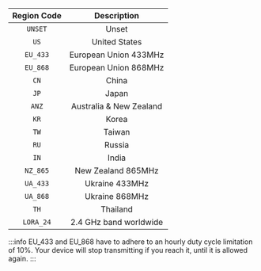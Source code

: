 | Region Code |       Description       |
| :---------: | :---------------------: |
|   `UNSET`   |          Unset          |
|    `US`     |      United States      |
|  `EU_433`   |  European Union 433MHz  |
|  `EU_868`   |  European Union 868MHz  |
|    `CN`     |          China          |
|    `JP`     |          Japan          |
|    `ANZ`    | Australia & New Zealand |
|    `KR`     |          Korea          |
|    `TW`     |         Taiwan          |
|    `RU`     |         Russia          |
|    `IN`     |          India          |
|  `NZ_865`   |   New Zealand 865MHz    |
|  `UA_433`   |     Ukraine 433MHz      |
|  `UA_868`   |     Ukraine 868MHz      |
|    `TH`     |        Thailand         |
|  `LORA_24`  | 2.4 GHz band worldwide  |

:::info
EU_433 and EU_868 have to adhere to an hourly duty cycle limitation of 10%. Your device will stop transmitting if you reach it, until it is allowed again.
:::
